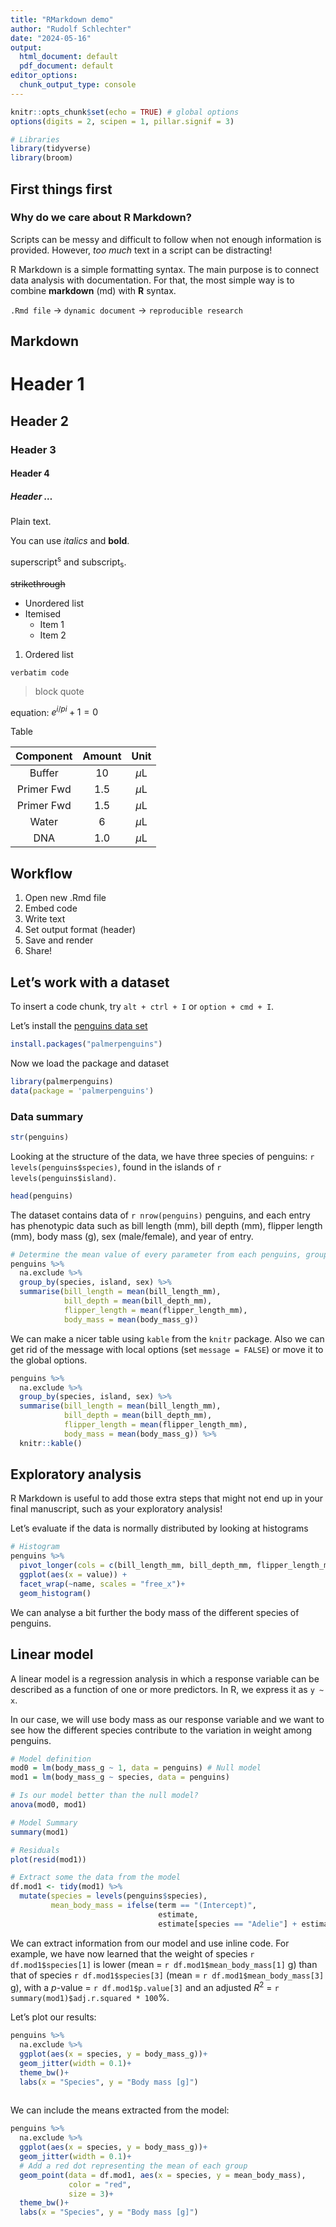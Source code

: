 ```yaml
---
title: "RMarkdown demo"
author: "Rudolf Schlechter"
date: "2024-05-16"
output:
  html_document: default
  pdf_document: default
editor_options:
  chunk_output_type: console
---
```


```r
knitr::opts_chunk$set(echo = TRUE) # global options
options(digits = 2, scipen = 1, pillar.signif = 3)

# Libraries
library(tidyverse)
library(broom)

```

##    First things first
###   Why do we care about R Markdown?

Scripts can be messy and difficult to follow when not enough information is provided. However, *too much* text in a script can be distracting!

R Markdown is a simple formatting syntax. The main purpose is to connect data analysis with documentation. For that, the most simple way is to combine **markdown** (md) with **R** syntax.

`.Rmd file` -> `dynamic document` -> `reproducible research` 

## Markdown

#     Header 1
##    Header 2
###   Header 3
####  Header 4
##### Header ...

Plain text.

You can use *italics* and **bold**.

superscript^s^ and subscript~s~.

~~strikethrough~~

- Unordered list
- Itemised
  - Item 1
  - Item 2

1. Ordered list

`verbatim code`

> block quote

equation: $e^{i/pi} + 1 = 0$

Table

| Component | Amount | Unit |
|:---------:|:------:|:----:|
| Buffer | 10 | $\mu$L |
| Primer Fwd | 1.5 | $\mu$L |
| Primer Fwd | 1.5 | $\mu$L |
| Water | 6 | $\mu$L |
| DNA | 1.0 | $\mu$L |

## Workflow
1. Open new .Rmd file
2. Embed code
3. Write text
4. Set output format (header)
5. Save and render
6. Share!

## Let's work with a dataset

To insert a code chunk, try `alt + ctrl + I` or `option + cmd + I`.

Let's install the [penguins data set](https://allisonhorst.github.io/palmerpenguins/)

```r
install.packages("palmerpenguins")
```

Now we load the package and dataset
```r
library(palmerpenguins)
data(package = 'palmerpenguins')
```

### Data summary
```r
str(penguins)
```

Looking at the structure of the data, we have three species of penguins: `r levels(penguins$species)`, found in the islands of `r levels(penguins$island)`.

```r
head(penguins)
```

The dataset contains data of `r nrow(penguins)` penguins, and each entry has phenotypic data such as  bill length (mm), bill depth (mm), flipper length (mm), body mass (g), sex (male/female), and year of entry.

```r
# Determine the mean value of every parameter from each penguins, grouped by species, island and sex
penguins %>% 
  na.exclude %>% 
  group_by(species, island, sex) %>% 
  summarise(bill_length = mean(bill_length_mm),
            bill_depth = mean(bill_depth_mm),
            flipper_length = mean(flipper_length_mm),
            body_mass = mean(body_mass_g))
```

We can make a nicer table using `kable` from the `knitr` package. Also we can get rid of the message with local options (set `message = FALSE`) or move it to the global options.

```r
penguins %>% 
  na.exclude %>% 
  group_by(species, island, sex) %>% 
  summarise(bill_length = mean(bill_length_mm),
            bill_depth = mean(bill_depth_mm),
            flipper_length = mean(flipper_length_mm),
            body_mass = mean(body_mass_g)) %>% 
  knitr::kable()
```

## Exploratory analysis

R Markdown is useful to add those extra steps that might not end up in your final manuscript, such as your exploratory analysis!

Let's evaluate if the data is normally distributed by looking at histograms

```r
# Histogram
penguins %>% 
  pivot_longer(cols = c(bill_length_mm, bill_depth_mm, flipper_length_mm, body_mass_g)) %>% 
  ggplot(aes(x = value)) +
  facet_wrap(~name, scales = "free_x")+
  geom_histogram()
```

We can analyse a bit further the body mass of the different species of penguins.

##    Linear model

A linear model is a regression analysis in which a response variable can be described as a function of one or more predictors. In R, we express it as `y ~ x`.

In our case, we will use body mass as our response variable and we want to see how the different species contribute to the variation in weight among penguins.

```r
# Model definition
mod0 = lm(body_mass_g ~ 1, data = penguins) # Null model
mod1 = lm(body_mass_g ~ species, data = penguins)

# Is our model better than the null model?
anova(mod0, mod1)

# Model Summary
summary(mod1)

# Residuals
plot(resid(mod1))

# Extract some the data from the model
df.mod1 <- tidy(mod1) %>% 
  mutate(species = levels(penguins$species),
         mean_body_mass = ifelse(term == "(Intercept)", 
                                 estimate, 
                                 estimate[species == "Adelie"] + estimate))

```

We can extract information from our model and use inline code. For example, we have now learned that the weight of species `r df.mod1$species[1]` is lower (mean = `r df.mod1$mean_body_mass[1]` g) than that of species `r df.mod1$species[3]` (mean = `r df.mod1$mean_body_mass[3]` g), with a *p*-value = `r df.mod1$p.value[3]` and an adjusted *R*^2^ = `r summary(mod1)$adj.r.squared * 100`%.

Let's plot our results:

```r
penguins %>% 
  na.exclude %>% 
  ggplot(aes(x = species, y = body_mass_g))+
  geom_jitter(width = 0.1)+
  theme_bw()+
  labs(x = "Species", y = "Body mass [g]")
  
```

We can include the means extracted from the model:

```r
penguins %>% 
  na.exclude %>% 
  ggplot(aes(x = species, y = body_mass_g))+
  geom_jitter(width = 0.1)+
  # Add a red dot representing the mean of each group
  geom_point(data = df.mod1, aes(x = species, y = mean_body_mass),
             color = "red",
             size = 3)+
  theme_bw()+
  labs(x = "Species", y = "Body mass [g]")
```


